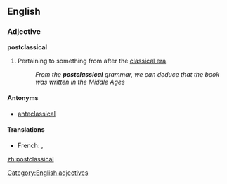==English==

===Adjective===
'''postclassical'''

# Pertaining to something from after the [[classical era]].
#: ''From the '''postclassical''' grammar, we can deduce that the book was written in the Middle Ages''

====Antonyms====
* [[anteclassical]]

====Translations====
{{trans-top|after the classical era}}
* French: {{t|fr|post-classique}}, {{t+|fr|postclassique}}
{{trans-mid}}
{{trans-bottom}}

[[Category:English adjectives]]

[[zh:postclassical]]